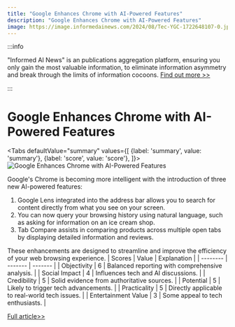 ```yaml
---
title: "Google Enhances Chrome with AI-Powered Features"
description: "Google Enhances Chrome with AI-Powered Features"
image: https://image.informedainews.com/2024/08/Tec-YGC-1722648107-0.jpg
---
```



:::info

"Informed AI News" is an publications aggregation platform, ensuring you only gain the most valuable information, to eliminate information asymmetry and break through the limits of information cocoons.  [Find out more >>](/)

:::

# Google Enhances Chrome with AI-Powered Features


<Tabs
	defaultValue="summary"
	values={[
	{label: 'summary', value: 'summary'},
	{label: 'score', value: 'score'},
]}>
<TabItem value="summary">
<img
  src="https://image.informedainews.com/2024/08/Tec-YGC-1722648107-0.jpg"
  alt="Google Enhances Chrome with AI-Powered Features"
/>



Google's Chrome is becoming more intelligent with the introduction of three new AI-powered features:

1. Google Lens integrated into the address bar allows you to search for content directly from what you see on your screen.
2. You can now query your browsing history using natural language, such as asking for information on an ice cream shop.
3. Tab Compare assists in comparing products across multiple open tabs by displaying detailed information and reviews.

These enhancements are designed to streamline and improve the efficiency of your web browsing experience.
</TabItem>
<TabItem value="score">
	| Scores     | Value   | Explanation |
	| -------- | ------- | ------- |
	| Objectivity  | 6    | Balanced reporting with comprehensive analysis.    |
	| Social Impact | 4     | Influences tech and AI discussions.    |
	| Credibility    | 5    | Solid evidence from authoritative sources.    |
	| Potential    | 5    | Likely to trigger tech advancements.    |
	| Practicality    | 5    | Directly applicable to real-world tech issues.    |
	| Entertainment Value    | 3    | Some appeal to tech enthusiasts.    |
</TabItem>
</Tabs>

[Full article>>](https://appleinsider.com/articles/24/08/01/google-adds-chrome-ai-features-that-can-search-your-browsing-history)
